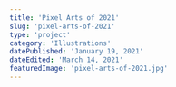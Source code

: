 ```yaml
---
title: 'Pixel Arts of 2021'
slug: 'pixel-arts-of-2021'
type: 'project'
category: 'Illustrations'
datePublished: 'January 19, 2021'
dateEdited: 'March 14, 2021'
featuredImage: 'pixel-arts-of-2021.jpg'
---
```


<ImageWithCaption
  src="posts/pixel-arts-of-2021/old-pixel-art-2.jpg"
  alt="Dangerous Berries"
  caption="Dangerous Berries"
  layout="left"
/>

<ImageWithCaption
  src="posts/pixel-arts-of-2021/little-nightmares-porcelain-bully.jpg"
  alt="Little Nightmares II"
  caption="Little Nightmares II"
  layout="right"
/>

<ImageWithCaption
  src="posts/pixel-arts-of-2021/the-lord-of-the-rings-moria.jpg"
  alt="The Lord of the Rings"
  caption="The Lord of the Rings"
  layout="left"
/>

<ImageWithCaption
  src="posts/pixel-arts-of-2021/old-pixel-art-4.jpg"
  alt="The Wanderer"
  caption="The Wanderer"
  layout="right"
/>

<ImageWithCaption
  src="posts/pixel-arts-of-2021/old-pixel-art-3.jpg"
  alt="Moonlight Church"
  caption="Moonlight Church"
  layout="left"
/>

<ImageWithCaption
  src="posts/pixel-arts-of-2021/old-pixel-art-1.jpg"
  alt="Steampunk Coffee Shop"
  caption="Steampunk Coffee Shop"
  layout="right"
/>
